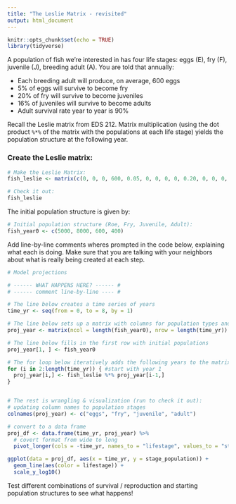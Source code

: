 ```yaml
---
title: "The Leslie Matrix - revisited"
output: html_document
---
```


```r
knitr::opts_chunk$set(echo = TRUE)
library(tidyverse)
```

A population of fish we're interested in has four life stages: eggs (E), fry (F), juvenile (J), breeding adult (A). You are told that annually:

- Each breeding adult will produce, on average, 600 eggs
- 5% of eggs will survive to become fry
- 20% of fry will survive to become juveniles
- 16% of juveniles will survive to become adults
- Adult survival rate year to year is 90%

Recall the Leslie matrix from EDS 212. Matrix multiplication (using the dot product `%*%` of the matrix with the populations at each life stage) yields the population structure at the following year. 

### Create the Leslie matrix:

```r
# Make the Leslie Matrix:
fish_leslie <- matrix(c(0, 0, 0, 600, 0.05, 0, 0, 0, 0, 0.20, 0, 0, 0, 0, 0.16, 0.9), nrow = 4, ncol = 4, byrow = TRUE)

# Check it out: 
fish_leslie
```

The initial population structure is given by: 
```r
# Initial population structure (Roe, Fry, Juvenile, Adult): 
fish_year0 <- c(5000, 8000, 600, 400)
```


Add line-by-line comments wheres prompted in the code below, explaining what each is doing. Make sure that you are talking with your neighbors about what is really being created at each step. 

```r
# Model projections

# ------ WHAT HAPPENS HERE? ------ #
# ------ comment line-by-line ---- #

# The line below creates a time series of years
time_yr <- seq(from = 0, to = 8, by = 1)

# The line below sets up a matrix with columns for population types and rows for time steps 
proj_year <- matrix(ncol = length(fish_year0), nrow = length(time_yr))

# The line below fills in the first row with initial populations
proj_year[1, ] <- fish_year0

# The for loop below iteratively adds the following years to the matrix based on previous year 
for (i in 2:length(time_yr)) { #start with year 1
  proj_year[i,] <- fish_leslie %*% proj_year[i-1,]
}


# The rest is wrangling & visualization (run to check it out):
# updating column names to population stages
colnames(proj_year) <- c("eggs", "fry", "juvenile", "adult")

# convert to a data frame
proj_df <- data.frame(time_yr, proj_year) %>% 
  # covert format from wide to long
  pivot_longer(cols = -time_yr, names_to = "lifestage", values_to = "stage_population")

ggplot(data = proj_df, aes(x = time_yr, y = stage_population)) +
  geom_line(aes(color = lifestage)) +
  scale_y_log10()

```

Test different combinations of survival / reproduction and starting population structures to see what happens! 
